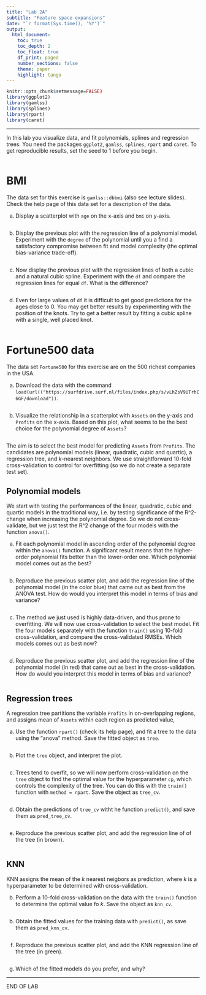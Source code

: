 ---
title: "Lab 2A"
subtitle: "Feature space expansions"
date: "`r format(Sys.time(), '%Y')`"
output: 
  html_document:
    toc: true
    toc_depth: 2
    toc_float: true
    df_print: paged
    number_sections: false
    theme: paper
    highlight: tango
---


```{r message = FALSE}
knitr::opts_chunk$setmessage=FALSE)
library(ggplot2)
library(gamlss)
library(splines)
library(rpart)
library(caret)
```


---

In this lab you visualize data, and fit polynomials, splines and regression trees. You need the packages `ggplot2`, `gamlss`, `splines`,  `rpart` and `caret`. To get reproducible results, set the seed to 1 before you begin.

```{r}

```

# BMI


The data set for this exercise is `gamlss::dbbmi` (also see lecture slides). Check the help page of this data set for a description of the data.

a. Display a scatterplot with `age` on the x-axis and `bmi` on y-axis.

```{r}

```



b. Display the previous plot with the regression line of a polynomial model. Experiment with the `degree` of the polynomial until you a find a satisfactory compromise between fit and model complexity (the optimal bias-variance trade-off).

```{r}

```


c. Now display the previous plot with the regression lines of both a cubic and a natural cubic spline. Experiment with the `df` and compare the regression lines for equal `df`. What is the difference?

```{r}

```

d. Even for large values of `df` it is difficult to get good predictions for the ages close to 0. You may get better results by experimenting with the position of the knots. Try to get a better result by fitting a cubic spline with a single, well placed knot.

```{r}

```

# Fortune500 data 

The data set `Fortune500` for this exercise are on the 500 richest companies in the USA. 

a. Download the data with the command `load(url(("https://surfdrive.surf.nl/files/index.php/s/vLhZsV9UTrhC6GF/download"))`.

```{r}

```

b. Visualize the relationship  in a scatterplot with `Assets` on the y-axis and `Profits` on the x-axis. Based on this plot, what seems to be the best choice for the polynomial degree of `Assets`?

```{r}

```


The aim is to select the best model for predicting `Assets` from `Profits`. The candidates are polynomial models (linear, quadratic, cubic and quartic), a regression tree, and _k_-nearest neighbors. We use straightforward 10-fold cross-validation to control for overfitting (so we do not create a separate test set).



## Polynomial models

We start with testing the performances of the linear, quadratic, cubic and quartic models in the traditional way, i.e. by testing significance of the  R^2-change when increasing the polynomial degree. So we do not cross-validate, but we just test the R^2 change of the four models with the function `anova()`.   

a. Fit each polynomial model in ascending order of the polynomial degree within the `anova()` function. A significant result means that the higher-order polynomial fits better than the lower-order one. Which polynomial model comes out as the best?

```{r}

```

b. Reproduce the previous scatter plot, and add the regression line of the polynomial model (in the color blue) that came out as best from the ANOVA test. How do would you interpret this model in terms of bias and variance?

```{r}

```




c. The method we just used is highly data-driven, and thus prone to overfitting. We will now use cross-validation to select the best model. Fit the four models separately with the function  `train()` using 10-fold cross-validation, and compare the cross-validated RMSEs. Which models comes out as best now?

```{r}

```


d. Reproduce the previous scatter plot, and add the regression line of the polynomial model (in red) that came out as best in the cross-validation. How do would you interpret this model in terms of bias and variance?

```{r}

```

## Regression trees

A regression tree partitions the variable `Profits` in on-overlapping regions, and assigns mean of `Assets` within each region as predicted value, 

a. Use the function `rpart()` (check its help page), and fit a tree to the data using the "anova" method. Save the fitted object as `tree`.

```{r}

```



b. Plot the `tree` object, and interpret the plot.

```{r}

```

c. Trees tend to overfit, so we will now perform cross-validation on the `tree` object to find the optimal value for the hyperparameter `cp`, which controls the complexity of the tree. You can do this with the `train()` function with `method = rpart`. Save the object as `tree_cv`.


```{r}

```


d. Obtain the predictions of `tree_cv` witht he function `predict()`, and save them as `pred_tree_cv`.

```{r}

```


e. Reproduce the previous scatter plot, and add the regression line of of the tree (in brown).


```{r}

```


## KNN

KNN assigns the mean of the _k_ nearest neigbors as prediction, where _k_ is a hyperparameter to be determined with cross-validation.

b. Perform a 10-fold cross-validation on the data with the `train()` function to determine the optimal value fo _k_. Save the object as `knn_cv`. 

```{r}

```



b. Obtain the fitted values for the training data with `predict()`, as save them as `pred_knn_cv`.

```{r}

```


f. Reproduce the previous scatter plot, and add the KNN regression line of the tree (in green).


```{r}

```

g. Which of the fitted models do you prefer, and why?


---

END OF LAB
